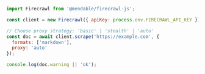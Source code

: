 ```js Node
import Firecrawl from '@mendable/firecrawl-js';

const client = new Firecrawl({ apiKey: process.env.FIRECRAWL_API_KEY });

// Choose proxy strategy: 'basic' | 'stealth' | 'auto'
const doc = await client.scrape('https://example.com', {
  formats: ['markdown'],
  proxy: 'auto'
});

console.log(doc.warning || 'ok');
```



